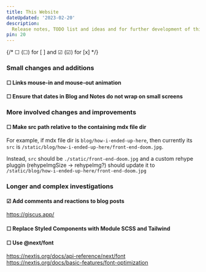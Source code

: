 ```yaml
---
title: This Website
dateUpdated: '2023-02-20'
description:
  Release notes, TODO list and ideas and for further development of this site.
pin: 20
---
```


{/* &#9744; (☐) for [ ] and &#9745; (☑) for [x] */}

### Small changes and additions

#### &#9744; Links mouse-in and mouse-out animation

#### &#9744; Ensure that dates in Blog and Notes do not wrap on small screens

<p />

### More involved changes and improvements

#### &#9744; Make src path relative to the containing mdx file dir

For example, if mdx file dir is `blog/how-i-ended-up-here`, then currently its
`src` is `/static/blog/how-i-ended-up-here/front-end-doom.jpg`.

Instead, `src` should be `./static/front-end-doom.jpg` and a custom rehype
pluggin (rehypeImgSize -> rehypeImg?) should update it to
`/static/blog/how-i-ended-up-here/front-end-doom.jpg`

### Longer and complex investigations

#### &#9745; Add comments and reactions to blog posts

https://giscus.app/

#### &#9744; Replace Styled Components with Module SCSS and Tailwind

<p />

#### &#9744; Use @next/font

https://nextjs.org/docs/api-reference/next/font<br />
https://nextjs.org/docs/basic-features/font-optimization
